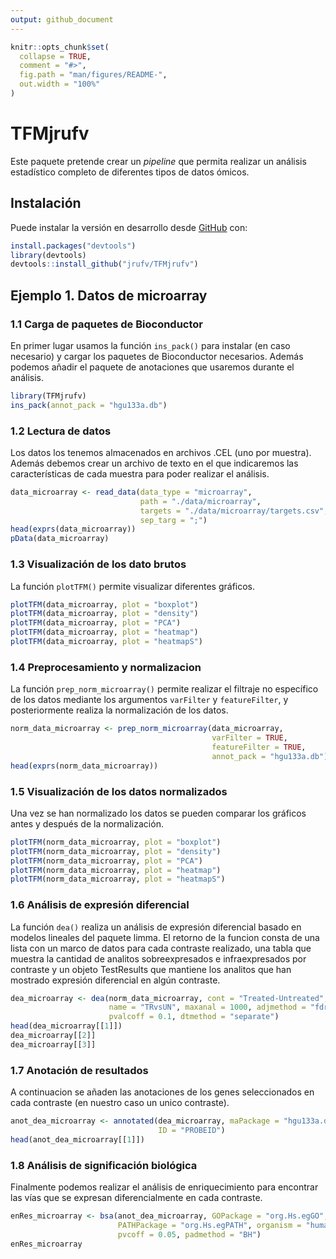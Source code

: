 ```yaml
---
output: github_document
---
```


<!-- README.md is generated from README.Rmd. Please edit that file -->

```r
knitr::opts_chunk$set(
  collapse = TRUE,
  comment = "#>",
  fig.path = "man/figures/README-",
  out.width = "100%"
)
```

# TFMjrufv

<!-- badges: start -->
<!-- badges: end -->

Este paquete pretende crear un *pipeline* que permita realizar un análisis estadístico completo de diferentes tipos de datos ómicos.

## Instalación

Puede instalar la versión en desarrollo desde [GitHub](https://github.com) con:

```r
install.packages("devtools")
library(devtools)
devtools::install_github("jrufv/TFMjrufv")
```

## Ejemplo 1. Datos de microarray

### 1.1 Carga de paquetes de Bioconductor
En primer lugar usamos la función `ins_pack()` para instalar (en caso necesario) y cargar los paquetes de Bioconductor necesarios. Además podemos añadir el paquete de anotaciones que usaremos durante el análisis.

```r
library(TFMjrufv)
ins_pack(annot_pack = "hgu133a.db")
```

### 1.2 Lectura de datos
Los datos los tenemos almacenados en archivos .CEL (uno por muestra). Además debemos crear un archivo de texto en el que indicaremos las características de cada muestra para poder realizar el análisis.

```r
data_microarray <- read_data(data_type = "microarray",
                             path = "./data/microarray",
                             targets = "./data/microarray/targets.csv",
                             sep_targ = ";")
head(exprs(data_microarray))
pData(data_microarray)
```

### 1.3 Visualización de los dato brutos
La función `plotTFM()` permite visualizar diferentes gráficos.

```r
plotTFM(data_microarray, plot = "boxplot")
plotTFM(data_microarray, plot = "density")
plotTFM(data_microarray, plot = "PCA")
plotTFM(data_microarray, plot = "heatmap")
plotTFM(data_microarray, plot = "heatmapS")
```

### 1.4 Preprocesamiento y normalizacion
La función `prep_norm_microarray()` permite realizar el filtraje no específico de los datos mediante los argumentos `varFilter` y `featureFilter`, y posteriormente realiza la normalización de los datos.

```r
norm_data_microarray <- prep_norm_microarray(data_microarray,
                                             varFilter = TRUE,
                                             featureFilter = TRUE,
                                             annot_pack = "hgu133a.db")
head(exprs(norm_data_microarray))
```

### 1.5 Visualización de los datos normalizados
Una vez se han normalizado los datos se pueden comparar los gráficos antes y después de la normalización.

```r
plotTFM(norm_data_microarray, plot = "boxplot")
plotTFM(norm_data_microarray, plot = "density")
plotTFM(norm_data_microarray, plot = "PCA")
plotTFM(norm_data_microarray, plot = "heatmap")
plotTFM(norm_data_microarray, plot = "heatmapS")
```

### 1.6 Análisis de expresión diferencial
La función `dea()` realiza un análisis de expresión diferencial basado en modelos lineales del paquete limma. El retorno de la funcion consta de una lista con un marco de datos para cada contraste realizado, una tabla que muestra la cantidad de analitos sobreexpresados e infraexpresados por contraste y un objeto TestResults que mantiene los analitos que han mostrado expresión diferencial en algún contraste. 

```r
dea_microarray <- dea(norm_data_microarray, cont = "Treated-Untreated",
                      name = "TRvsUN", maxanal = 1000, adjmethod = "fdr",
                      pvalcoff = 0.1, dtmethod = "separate")
head(dea_microarray[[1]])
dea_microarray[[2]]
dea_microarray[[3]]
```

### 1.7 Anotación de resultados
A continuacion se añaden las anotaciones de los genes seleccionados en cada contraste (en nuestro caso un unico contraste).

```r
anot_dea_microarray <- annotated(dea_microarray, maPackage = "hgu133a.db",
                                 ID = "PROBEID")
head(anot_dea_microarray[[1]])
```

### 1.8 Análisis de significación biológica
Finalmente podemos realizar el análisis de enriquecimiento para encontrar las vías que se expresan diferencialmente en cada contraste.

```r
enRes_microarray <- bsa(anot_dea_microarray, GOPackage = "org.Hs.egGO",
                        PATHPackage = "org.Hs.egPATH", organism = "human",
                        pvcoff = 0.05, padmethod = "BH")
enRes_microarray
```

